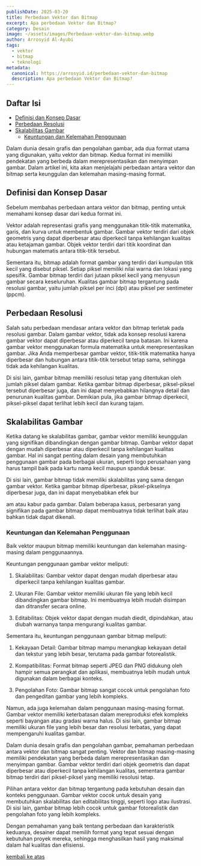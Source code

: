 ```yaml
---
publishDate: 2025-03-20
title: Perbedaan Vektor dan Bitmap
excerpt: Apa perbedaan Vektor dan Bitmap?
category: Desain
image: ~/assets/images/Perbedaan-vektor-dan-bitmap.webp
author: Arrosyid Al-Ayubi
tags:
  - vektor
  - bitmap
  - teknologi
metadata:
  canonical: https://arrosyid.id/perbedaan-vektor-dan-bitmap
  description: Apa perbedaan Vektor dan Bitmap?
---
```

## <a name="atas"></a>Daftar Isi
- [Definisi dan Konsep Dasar](#definisidankonsepdasar)
- [Perbedaan Resolusi](#perbedaanresolusi)
- [Skalabilitas Gambar](#skalabilitasgambar)
  - [Keuntungan dan Kelemahan Penggunaan](#keuntungandankelemahanpenggunaan)

Dalam dunia desain grafis dan pengolahan gambar, ada dua format utama yang digunakan, yaitu vektor dan bitmap. Kedua format ini memiliki pendekatan yang berbeda dalam merepresentasikan dan menyimpan gambar. Dalam artikel ini, kita akan menjelajahi perbedaan antara vektor dan bitmap serta keunggulan dan kelemahan masing-masing format.

## <a name="definisidankonsepdasar" href="#definisidankonsepdasar"></a>Definisi dan Konsep Dasar

Sebelum membahas perbedaan antara vektor dan bitmap, penting untuk memahami konsep dasar dari kedua format ini.

Vektor adalah representasi grafis yang menggunakan titik-titik matematika, garis, dan kurva untuk membentuk gambar. Gambar vektor terdiri dari objek geometris yang dapat diperbesar atau diperkecil tanpa kehilangan kualitas atau ketajaman gambar. Objek vektor terdiri dari titik koordinat dan hubungan matematis antara titik-titik tersebut.

Sementara itu, bitmap adalah format gambar yang terdiri dari kumpulan titik kecil yang disebut piksel. Setiap piksel memiliki nilai warna dan lokasi yang spesifik. Gambar bitmap terdiri dari jutaan piksel kecil yang menyusun gambar secara keseluruhan. Kualitas gambar bitmap tergantung pada resolusi gambar, yaitu jumlah piksel per inci (dpi) atau piksel per sentimeter (ppcm).

## <a name="perbedaanresolusi" href="#perbedaanresolusi"></a>Perbedaan Resolusi

Salah satu perbedaan mendasar antara vektor dan bitmap terletak pada resolusi gambar. Dalam gambar vektor, tidak ada konsep resolusi karena gambar vektor dapat diperbesar atau diperkecil tanpa batasan. Ini karena gambar vektor menggunakan formula matematika untuk merepresentasikan gambar. Jika Anda memperbesar gambar vektor, titik-titik matematika hanya diperbesar dan hubungan antara titik-titik tersebut tetap sama, sehingga tidak ada kehilangan kualitas.

Di sisi lain, gambar bitmap memiliki resolusi tetap yang ditentukan oleh jumlah piksel dalam gambar. Ketika gambar bitmap diperbesar, piksel-piksel tersebut diperbesar juga, dan ini dapat menyebabkan hilangnya detail dan penurunan kualitas gambar. Demikian pula, jika gambar bitmap diperkecil, piksel-piksel dapat terlihat lebih kecil dan kurang tajam.

## <a name="skalabilitasgambar" href="#skalabilitasgambar"></a>Skalabilitas Gambar

Ketika datang ke skalabilitas gambar, gambar vektor memiliki keunggulan yang signifikan dibandingkan dengan gambar bitmap. Gambar vektor dapat dengan mudah diperbesar atau diperkecil tanpa kehilangan kualitas gambar. Hal ini sangat penting dalam desain yang membutuhkan penggunaan gambar pada berbagai ukuran, seperti logo perusahaan yang harus tampil baik pada kartu nama kecil maupun spanduk besar.

Di sisi lain, gambar bitmap tidak memiliki skalabilitas yang sama dengan gambar vektor. Ketika gambar bitmap diperbesar, piksel-pikselnya diperbesar juga, dan ini dapat menyebabkan efek bur

am atau kabur pada gambar. Dalam beberapa kasus, perbesaran yang signifikan pada gambar bitmap dapat membuatnya tidak terlihat baik atau bahkan tidak dapat dikenali.

### <a name="keuntungandankelemahanpenggunaan" href="#keuntungandankelemahanpenggunaan"></a>Keuntungan dan Kelemahan Penggunaan

Baik vektor maupun bitmap memiliki keuntungan dan kelemahan masing-masing dalam penggunaannya.

Keuntungan penggunaan gambar vektor meliputi:

1. Skalabilitas: Gambar vektor dapat dengan mudah diperbesar atau diperkecil tanpa kehilangan kualitas gambar.

2. Ukuran File: Gambar vektor memiliki ukuran file yang lebih kecil dibandingkan gambar bitmap. Ini membuatnya lebih mudah disimpan dan ditransfer secara online.

3. Editabilitas: Objek vektor dapat dengan mudah diedit, dipindahkan, atau diubah warnanya tanpa mengurangi kualitas gambar.

Sementara itu, keuntungan penggunaan gambar bitmap meliputi:

1. Kekayaan Detail: Gambar bitmap mampu menangkap kekayaan detail dan tekstur yang lebih besar, terutama pada gambar fotorealistik.

2. Kompatibilitas: Format bitmap seperti JPEG dan PNG didukung oleh hampir semua perangkat dan aplikasi, membuatnya lebih mudah untuk digunakan dalam berbagai konteks.

3. Pengolahan Foto: Gambar bitmap sangat cocok untuk pengolahan foto dan pengeditan gambar yang lebih kompleks.

Namun, ada juga kelemahan dalam penggunaan masing-masing format. Gambar vektor memiliki keterbatasan dalam mereproduksi efek kompleks seperti bayangan atau gradasi warna halus. Di sisi lain, gambar bitmap memiliki ukuran file yang lebih besar dan resolusi terbatas, yang dapat mempengaruhi kualitas gambar.

Dalam dunia desain grafis dan pengolahan gambar, pemahaman perbedaan antara vektor dan bitmap sangat penting. Vektor dan bitmap masing-masing memiliki pendekatan yang berbeda dalam merepresentasikan dan menyimpan gambar. Gambar vektor terdiri dari objek geometris dan dapat diperbesar atau diperkecil tanpa kehilangan kualitas, sementara gambar bitmap terdiri dari piksel-piksel yang memiliki resolusi tetap.

Pilihan antara vektor dan bitmap tergantung pada kebutuhan desain dan konteks penggunaan. Gambar vektor cocok untuk desain yang membutuhkan skalabilitas dan editabilitas tinggi, seperti logo atau ilustrasi. Di sisi lain, gambar bitmap lebih cocok untuk gambar fotorealistik dan pengolahan foto yang lebih kompleks.

Dengan pemahaman yang baik tentang perbedaan dan karakteristik keduanya, desainer dapat memilih format yang tepat sesuai dengan kebutuhan proyek mereka, sehingga menghasilkan hasil yang maksimal dalam hal kualitas dan efisiensi.

[kembali ke atas](#atas)